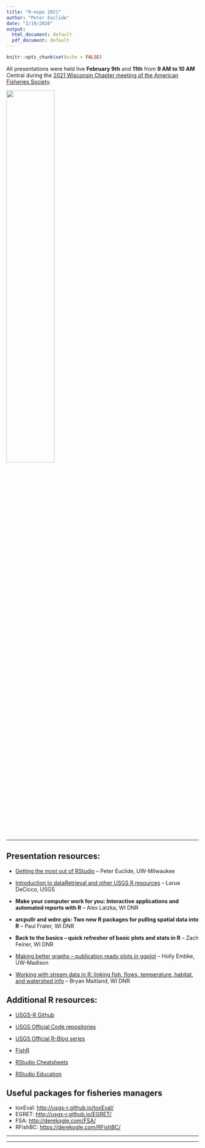 ```yaml
---
title: "R-expo 2021"
author: "Peter Euclide"
date: "2/19/2020"
output:
  html_document: default
  pdf_document: default
---
```


```r
knitr::opts_chunk$set(echo = FALSE)
```

All presentations were held live __February 9th__ and __11th__ from __9 AM to 10 AM__ Central during the [2021 Wisconsin Chapter meeting of the American Fisheries Society](https://wi-afs.org/annual-meetings/).

![](./rexpo_morning.png){width=50%}




---

## Presentation resources:

-	[Getting the most out of RStudio](RStudio-intro.html) – Peter Euclide, UW-Milwaukee

-	[Introduction to dataRetrieval and other USGS R resources](https://waterdata.usgs.gov/blog/dataretrieval/) – Larua DeCicco, USGS

-	__Make your computer work for you: Interactive applications and automated reports with R__ – Alex Latzka, WI DNR

-	__arcpullr and wdnr.gis: Two new R packages for pulling spatial data into R__ – Paul Frater, WI DNR

-	__Back to the basics – quick refresher of basic plots and stats in R__ – Zach Feiner, WI DNR

-	[Making better graphs – publication ready plots in ggplot](intro_to_ggplot2.html) – Holly Embke, UW-Madison

-	[Working with stream data in R: linking fish, flows, temperature, habitat, and watershed info](StreamData_master-script.html) – Bryan Maitland, WI DNR

## Additional R resources:

- [USGS-R Github](https://github.com/USGS-R)

- [USGS Official Code repositories](https://code.usgs.gov/water)

- [USGS Official R-Blog series](https://waterdata.usgs.gov/blog/tags/r/)

- [FishR](http://derekogle.com/fishR/)

- [RStudio Cheatsheets](https://rstudio.com/resources/cheatsheets/)

- [RStudio Education](https://education.rstudio.com)

## Useful packages for fisheries managers

+ toxEval: [http://usgs-r.github.io/toxEval/](http://usgs-r.github.io/toxEval/)
+ EGRET: [http://usgs-r.github.io/EGRET/](http://usgs-r.github.io/EGRET/)
+ FSA: [http://derekogle.com/FSA/](http://derekogle.com/FSA/)
+ RFishBC: [https://derekogle.com/RFishBC/](https://derekogle.com/RFishBC/)



---

---
